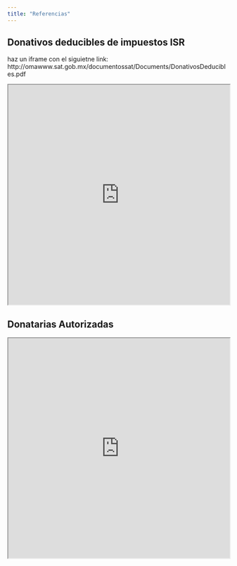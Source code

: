 ```yaml
---
title: "Referencias"
---
```


## Donativos deducibles de impuestos ISR

haz un iframe con el siguietne link: http://omawww.sat.gob.mx/documentossat/Documents/DonativosDeducibles.pdf

<iframe src="http://omawww.sat.gob.mx/documentossat/Documents/DonativosDeducibles.pdf" width="100%" height="500px"></iframe>

## Donatarias Autorizadas

<iframe src="http://omawww.sat.gob.mx/donatariasautorizadas/Paginas/padron_directorio.html" width="100%" height="500px"></iframe>


